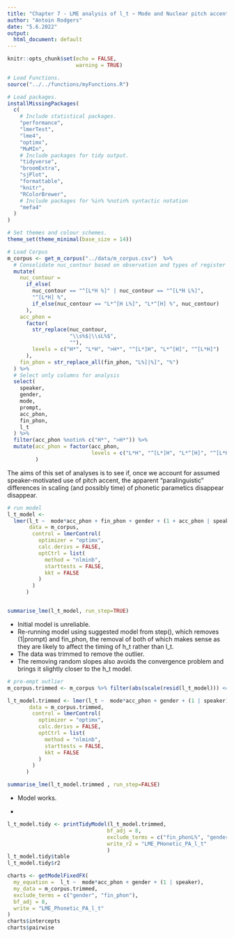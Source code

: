 ```yaml
---
title: "Chapter 7 - LME analysis of l_t ~ Mode and Nuclear pitch accents: "
author: "Antoin Rodgers"
date: "5.6.2022"
output:
  html_document: default
---
```


```r
knitr::opts_chunk$set(echo = FALSE,
                      warning = TRUE)

# Load Functions.
source("../../functions/myFunctions.R") 

# Load packages.
installMissingPackages(
  c(
    # Include statistical packages.
    "performance",
    "lmerTest",
    "lme4",
    "optimx",
    "MuMIn",
    # Include packages for tidy output.
    "tidyverse",
    "broomExtra",
    "sjPlot",
    "formattable",
    "knitr",
    "RColorBrewer",
    # Include packages for %in% %notin% syntactic notation
    "mefa4"
  )
)

# Set themes and colour schemes.
theme_set(theme_minimal(base_size = 14))

# Load Corpus
m_corpus <- get_m_corpus("../data/m_corpus.csv")  %>%
  # Consolidate nuc_contour based on observation and types of register shift.
  mutate(
    nuc_contour =
      if_else(
        nuc_contour == "^[L*H %]" | nuc_contour == "^[L*H L%]",
        "^[L*H] %",
        if_else(nuc_contour == "L*^[H L%]", "L*^[H] %", nuc_contour)
      ),
    acc_phon =
      factor(
        str_replace(nuc_contour,
                    "\\s%$|\\sL%$",
                    ""),
        levels = c("H*", "L*H", ">H*", "^[L*]H", "L*^[H]", "^[L*H]")
      ),
    fin_phon = str_replace_all(fin_phon, "L%]|%]", "%")
  ) %>%
  # Select only columns for analysis
  select(
    speaker,
    gender,
    mode,
    prompt,
    acc_phon,
    fin_phon,
    l_t
  ) %>%
  filter(acc_phon %notin% c("H*", ">H*")) %>% 
  mutate(acc_phon = factor(acc_phon,
                           levels = c("L*H", "^[L*]H", "L*^[H]", "^[L*H]"))
         )
```

The aims of this set of analyses is to see if, once we account for assumed speaker-motivated use of pitch accent, the apparent "paralinguistic" differences in scaling (and possibly time) of phonetic parametics disappear disappear.


```r


# run model
l_t_model <-
  lmer(l_t ~  mode*acc_phon + fin_phon + gender + (1 + acc_phon | speaker) + (1| prompt),
       data = m_corpus,
        control = lmerControl(
          optimizer = "optimx",
          calc.derivs = FALSE,
          optCtrl = list(
            method = "nlminb",
            starttests = FALSE,
            kkt = FALSE
          )
        )
      )


summarise_lme(l_t_model, run_step=TRUE)

```

-   Initial model is unreliable.
-   Re-running model using suggested model from step(), which removes (1|prompt) and fin_phon, the removal of both of which makes sense as they are likely to affect the timing of h_t rather than l_t. 
-   The data was trimmed to remove the outlier.
-  The removing random slopes also avoids the convergence problem and brings it slightly closer to the h_t model. 

```r
# pre-empt outlier
m_corpus.trimmed <- m_corpus %>% filter(abs(scale(resid(l_t_model))) <= 3.5)

l_t_model.trimmed <- lmer(l_t ~  mode*acc_phon + gender + (1 | speaker),
       data = m_corpus.trimmed,
        control = lmerControl(
          optimizer = "optimx",
          calc.derivs = FALSE,
          optCtrl = list(
            method = "nlminb",
            starttests = FALSE,
            kkt = FALSE
          )
        )
      )

summarise_lme(l_t_model.trimmed , run_step=FALSE)

```

-   Model works.

- 
```r

l_t_model.tidy <- printTidyModel(l_t_model.trimmed,
                                bf_adj = 8,
                                exclude_terms = c("fin_phonL%", "genderM"),
                                write_r2 = "LME_PHonetic_PA_l_t"
                                )
l_t_model.tidy$table
l_t_model.tidy$r2

```

```r

charts <- getModelFixedFX(
  my_equation =  l_t ~  mode*acc_phon + gender + (1 | speaker),
  my_data = m_corpus.trimmed,
  exclude_terms = c("gender", "fin_phon"),
  bf_adj = 8,
  write = "LME_Phonetic_PA_l_t"
)
charts$intercepts
charts$pairwise


```
